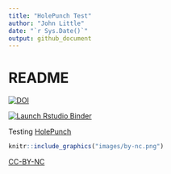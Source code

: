 ```yaml
---
title: "HolePunch Test"
author: "John Little"
date: "`r Sys.Date()`"
output: github_document
---
```

<!-- Edit the README.Rmd.  Readme.md is auto genererated --> 

README
======

<!-- badges: start -->
<!-- old badge.  ver 0.0.1  [![Launch Rstudio Binder](http://mybinder.org/badge.svg)](https://mybinder.org/v2/gh/libjohn/intro2r-holepunch/master?urlpath=rstudio) -->

<!-- [![DOI](https://zenodo.org/badge/194931705.svg)](https://zenodo.org/badge/latestdoi/194931705) -->

[![DOI](https://zenodo.org/badge/DOI/10.5281/zenodo.3733847.svg)](https://doi.org/10.5281/zenodo.3733847)

[![Launch Rstudio Binder](http://mybinder.org/badge_logo.svg)](https://mybinder.org/v2/gh/libjohn/intro2r-holepunch/master?urlpath=rstudio)
<!-- badges: end -->


Testing [HolePunch](https://karthik.github.io/holepunch/)

```r
knitr::include_graphics("images/by-nc.png")
```


[CC-BY-NC](https://creativecommons.org/licenses/by-nc/4.0/)
